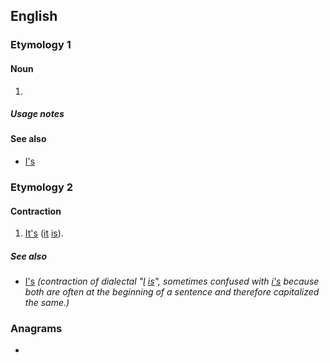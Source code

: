 {{also|Appendix:Variations of "is"}}
==English==

===Etymology 1===

====Noun====
{{head|en|noun form}}

# {{plural of|i|lang=en}}

=====Usage notes=====
{{U:en:plurals of letters}}

====See also====
* [[I's]]

===Etymology 2===
{{eye dialect of|it's|lang=en}}

====Contraction====
{{en-contraction}}

# [[it's|It's]] ([[it]] [[is]]).

=====See also=====
* [[I's]] ''(contraction of dialectal "[[I]] [[is]]", sometimes confused with [[i's]] because both are often at the beginning of a sentence and therefore capitalized the same.)''

===Anagrams===
* {{anagrams|en|a=is|S. I.|S.I.|SI|Si|Si.|si}}